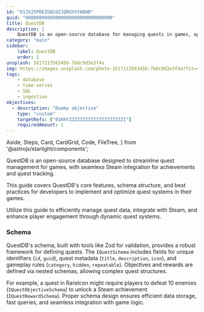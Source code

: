 ```yaml
---
id: "01JX25PDEZGQCQZJQRGYVYABHB"
guid: "00000000000000000000000000000000"
title: QuestDB
description: |
    QuestDB is an open-source database for managing quests in games, optimized for Steam integration and efficient quest data handling.
category: "main"
sidebar:
    label: QuestDB
    order: 1
unsplash: 1617113563456-7b8c9d2e3f4a
img: https://images.unsplash.com/photo-1617113563456-7b8c9d2e3f4a?fit=crop&w=1400&h=700&q=75
tags:
    - database
    - time-series
    - SQL
    - ingestion
objectives:
  - description: "Dummy objective"
    type: "custom"
    targetRefs: ["01HXYZZZZZZZZZZZZZZZZZZZZ1"]
    requiredAmount: 1
---
```


  Aside,
  Steps,
  Card,
  CardGrid,
  Code,
  FileTree,
} from '@astrojs/starlight/components';



<Aside>

QuestDB is an open-source database designed to streamline quest management for games, with seamless Steam integration for achievements and quest tracking.

This guide covers QuestDB's core features, schema structure, and best practices for developers to implement and optimize quest systems in their games.

Utilize this guide to efficiently manage quest data, integrate with Steam, and enhance player engagement through dynamic quest systems.

</Aside>


### Schema

QuestDB's schema, built with tools like Zod for validation, provides a robust framework for defining quests.
The `IQuestSchema` includes fields for unique identifiers (`id`, `guid`), quest metadata (`title`, `description`, `icon`), and gameplay rules (`category`, `hidden`, `repeatable`).
Objectives and rewards are defined via nested schemas, allowing complex quest structures.

For example, a quest in RareIcon might require players to defeat 10 enemies (`IQuestObjectiveSchema`) to unlock a Steam achievement (`IQuestRewardSchema`).
Proper schema design ensures efficient data storage, fast queries, and seamless integration with game logic.
